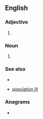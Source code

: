 {{also|emp|emp-|Emp.}}
==English==
{{wikipedia|lang=en}}

===Adjective===
{{en-adj|-}}

# {{lb|en|astronomy}} {{abbreviation of|lang=en|extremely metal-poor}} {{gloss|pertaining to stars with extremely low [[metallicity]]}}

===Noun===
{{en-noun}}

# {{initialism of|electromagnetic pulse|lang=en}} {{gloss|It is caused by [[Compton]] recoil of highly excited [[electron]]s.}}

===See also===
* {{pedia|lang=en|Electromagnetic pulse}}
* {{sense|extremely metal poor}} [[population III]]

===Anagrams===
* {{anagrams|en|a=emp|MEP|MPE}}